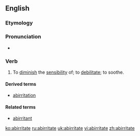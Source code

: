 ==English==

===Etymology===
{{prefix|ab|irritate}}

===Pronunciation===
* {{a|US}} {{IPA|/æbˈɪɹ.ɪˌteɪt/}}

===Verb===
{{en-verb|abirritat|ing}}

# {{transitive|medicine}} To [[diminish]] the [[sensibility]] of; to [[debilitate]]; to soothe.

====Derived terms====
*[[abirritation]]

====Related terms====
*[[abirritant]]

[[ko:abirritate]]
[[ru:abirritate]]
[[uk:abirritate]]
[[vi:abirritate]]
[[zh:abirritate]]